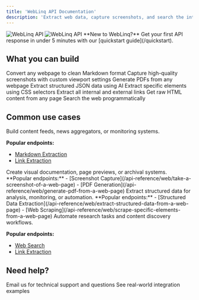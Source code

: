 ```yaml
---
title: 'WebLinq API Documentation'
description: 'Extract web data, capture screenshots, and search the internet with our powerful web automation API.'
---
```


<img className="block dark:hidden" src="/images/hero-light.png" alt="WebLinq API" />
<img className="hidden dark:block" src="/images/hero-dark.png" alt="WebLinq API" />

<Note>
  **New to WebLinq?** Get your first API response in under 5 minutes with our [quickstart guide](/quickstart).
</Note>

## What you can build

<CardGroup cols={2}>
  <Card title="Markdown Extraction" icon="markdown" href="/api-reference/web/extract-markdown-from-a-web-page">
    Convert any webpage to clean Markdown format
  </Card>
  <Card title="Screenshot Capture" icon="camera" href="/api-reference/web/take-a-screenshot-of-a-web-page">
    Capture high-quality screenshots with custom viewport settings
  </Card>
  <Card title="PDF Generation" icon="file" href="/api-reference/web/generate-pdf-from-a-web-page">
    Generate PDFs from any webpage
  </Card>
  <Card
    title="Structured Data Extraction"
    icon="layout-template"
    href="/api-reference/web/extract-structured-data-from-a-web-page"
  >
    Extract structured JSON data using AI
  </Card>
  <Card title="Web Scraping" icon="bug" href="/api-reference/web/scrape-specific-elements-from-a-web-page">
    Extract specific elements using CSS selectors
  </Card>
  <Card title="Link Extraction" icon="link" href="/api-reference/web/extract-links-from-a-web-page">
    Extract all internal and external links
  </Card>
  <Card title="Raw HTML Content" icon="square-code" href="/api-reference/web/get-raw-html-content-from-a-web-page">
    Get raw HTML content from any page
  </Card>
  <Card title="Web Search" icon="globe" href="/api-reference/web/search-the-web">
    Search the web programmatically
  </Card>
</CardGroup>

## Common use cases

<AccordionGroup>
<Accordion title="Content Aggregation" icon="rss">
  Build content feeds, news aggregators, or monitoring systems.
  
  **Popular endpoints:**
  - [Markdown Extraction](/api-reference/web/extract-markdown-from-a-web-page)
  - [Link Extraction](/api-reference/web/extract-links-from-a-web-page)
</Accordion>

<Accordion title="Visual Documentation" icon="camera">
  Create visual documentation, page previews, or archival systems. **Popular endpoints:** - [Screenshot
  Capture](/api-reference/web/take-a-screenshot-of-a-web-page) - [PDF
  Generation](/api-reference/web/generate-pdf-from-a-web-page)
</Accordion>

<Accordion title="Data Extraction" icon="database">
  Extract structured data for analysis, monitoring, or automation. **Popular endpoints:** - [Structured Data
  Extraction](/api-reference/web/extract-structured-data-from-a-web-page) - [Web
  Scraping](/api-reference/web/scrape-specific-elements-from-a-web-page)
</Accordion>

<Accordion title="Research & Discovery" icon="search">
  Automate research tasks and content discovery workflows.
  
  **Popular endpoints:**
  - [Web Search](/api-reference/web/search-the-web)
  - [Link Extraction](/api-reference/web/extract-links-from-a-web-page)
</Accordion>
</AccordionGroup>

## Need help?

<CardGroup cols={2}>
  <Card title="Get Support" icon="mail" href="mailto:support@weblinq.dev">
    Email us for technical support and questions
  </Card>
  <Card title="View Examples" icon="code" href="/examples">
    See real-world integration examples
  </Card>
</CardGroup>

